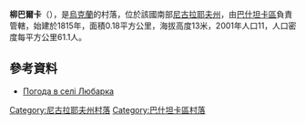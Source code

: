 {{coord|47|25|3|N|32|11|55|E|scale:100000|display=title}}

'''柳巴爾卡'''（{{lang-uk|Любарка}}），是[[烏克蘭|烏克蘭]]的村落，位於該國南部[[尼古拉耶夫州|尼古拉耶夫州]]，由[[巴什坦卡區|巴什坦卡區]]負責管轄，始建於1815年，面積0.18平方公里，海拔高度13米，2001年人口11，人口密度每平方公里61.1人。

==參考資料==
* [http://weather.in.ua/ua/nikolaevskaja/14123 Погода в селі Любарка] {{Wayback|url=http://weather.in.ua/ua/nikolaevskaja/14123 |date=20160607113500 }}

[[Category:尼古拉耶夫州村落|Category:尼古拉耶夫州村落]]
[[Category:巴什坦卡區村落|Category:巴什坦卡區村落]]


{{Mykolaiv-geo-stub}}
